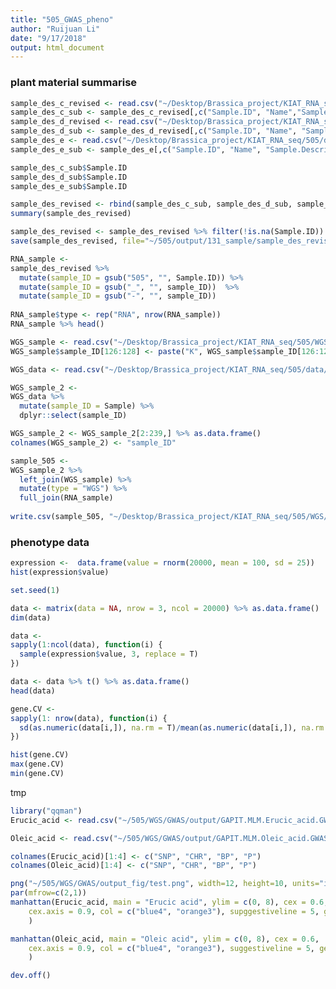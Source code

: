 ```yaml
---
title: "505_GWAS_pheno"
author: "Ruijuan Li"
date: "9/17/2018"
output: html_document
---
```


### plant material summarise 
```r
sample_des_c_revised <- read.csv("~/Desktop/Brassica_project/KIAT_RNA_seq/505/data/batch_c_revised.csv", header=T, na.strings="")
sample_des_c_sub <- sample_des_c_revised[,c("Sample.ID", "Name","Sample.Description.Origin", "Sample.Description.Type")]
sample_des_d_revised <- read.csv("~/Desktop/Brassica_project/KIAT_RNA_seq/505/data/batch_d_revised.csv", header=T, na.strings="")
sample_des_d_sub <- sample_des_d_revised[,c("Sample.ID", "Name", "Sample.Description.Origin", "Sample.Description.Type")]
sample_des_e <- read.csv("~/Desktop/Brassica_project/KIAT_RNA_seq/505/data/batch_e.csv", header=T, na.strings="")
sample_des_e_sub <- sample_des_e[,c("Sample.ID", "Name", "Sample.Description.Origin", "Sample.Description.Type")]

sample_des_c_sub$Sample.ID
sample_des_d_sub$Sample.ID
sample_des_e_sub$Sample.ID

sample_des_revised <- rbind(sample_des_c_sub, sample_des_d_sub, sample_des_e_sub)
summary(sample_des_revised)

sample_des_revised <- sample_des_revised %>% filter(!is.na(Sample.ID))
save(sample_des_revised, file="~/505/output/131_sample/sample_des_revised.Rdata") 

RNA_sample <- 
sample_des_revised %>% 
  mutate(sample_ID = gsub("505", "", Sample.ID)) %>% 
  mutate(sample_ID = gsub("_", "", sample_ID))  %>% 
  mutate(sample_ID = gsub("-", "", sample_ID))  
  
RNA_sample$type <- rep("RNA", nrow(RNA_sample))
RNA_sample %>% head()

WGS_sample <- read.csv("~/Desktop/Brassica_project/KIAT_RNA_seq/505/WGS/data/WGS_sample.csv", stringsAsFactors = F)
WGS_sample$sample_ID[126:128] <- paste("K", WGS_sample$sample_ID[126:128], sep = "")

WGS_data <- read.csv("~/Desktop/Brassica_project/KIAT_RNA_seq/505/data/WGS_raw_data_info.csv", header = T)

WGS_sample_2 <- 
WGS_data %>% 
  mutate(sample_ID = Sample) %>% 
  dplyr::select(sample_ID) 

WGS_sample_2 <- WGS_sample_2[2:239,] %>% as.data.frame()  
colnames(WGS_sample_2) <- "sample_ID"

sample_505 <- 
WGS_sample_2 %>% 
  left_join(WGS_sample) %>% 
  mutate(type = "WGS") %>% 
  full_join(RNA_sample) 
  
write.csv(sample_505, "~/Desktop/Brassica_project/KIAT_RNA_seq/505/WGS/data/sample_505.csv") 
``` 

### phenotype data 
```r
expression <-  data.frame(value = rnorm(20000, mean = 100, sd = 25))
hist(expression$value)

set.seed(1)

data <- matrix(data = NA, nrow = 3, ncol = 20000) %>% as.data.frame()
dim(data)

data <- 
sapply(1:ncol(data), function(i) {
  sample(expression$value, 3, replace = T) 
}) 

data <- data %>% t() %>% as.data.frame()
head(data)

gene.CV <- 
sapply(1: nrow(data), function(i) {
  sd(as.numeric(data[i,]), na.rm = T)/mean(as.numeric(data[i,]), na.rm = T) 
}) 

hist(gene.CV) 
max(gene.CV) 
min(gene.CV)  
```

tmp 
```r
library("qqman")
Erucic_acid <- read.csv("~/505/WGS/GWAS/output/GAPIT.MLM.Erucic_acid.GWAS.Results.csv", header = T)

Oleic_acid <- read.csv("~/505/WGS/GWAS/output/GAPIT.MLM.Oleic_acid.GWAS.Results.csv", header = T)

colnames(Erucic_acid)[1:4] <- c("SNP", "CHR", "BP", "P")
colnames(Oleic_acid)[1:4] <- c("SNP", "CHR", "BP", "P")

png("~/505/WGS/GWAS/output_fig/test.png", width=12, height=10, units="in", res=300)
par(mfrow=c(2,1)) 
manhattan(Erucic_acid, main = "Erucic acid", ylim = c(0, 8), cex = 0.6, 
    cex.axis = 0.9, col = c("blue4", "orange3"), supggestiveline = 5, genomewideline = F 
    ) 

manhattan(Oleic_acid, main = "Oleic acid", ylim = c(0, 8), cex = 0.6, 
    cex.axis = 0.9, col = c("blue4", "orange3"), suggestiveline = 5, genomewideline = F 
    ) 

dev.off() 


```

